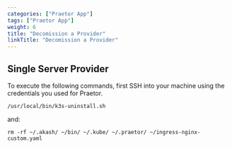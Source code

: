 ```yaml
---
categories: ["Praetor App"]
tags: ["Praetor App"]
weight: 6
title: "Decomission a Provider"
linkTitle: "Decomission a Provider"
---
```



##  Single Server Provider


To execute the following commands, first SSH into your machine using the credentials you used for Praetor.


`/usr/local/bin/k3s-uninstall.sh`

and:

`rm -rf ~/.akash/ ~/bin/ ~/.kube/ ~/.praetor/ ~/ingress-nginx-custom.yaml`